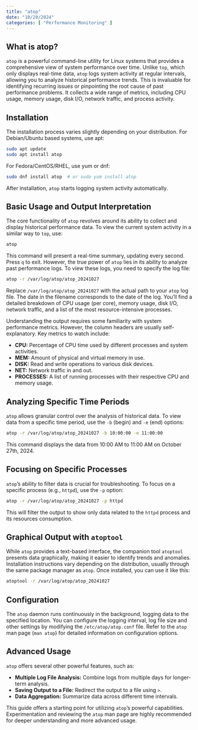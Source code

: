 ```yaml
---
title: "atop"
date: "10/20/2024"
categories: [ "Performance Monitoring" ]
---
```

## What is atop?

`atop` is a powerful command-line utility for Linux systems that provides a comprehensive view of system performance over time. Unlike `top`, which only displays real-time data, `atop` logs system activity at regular intervals, allowing you to analyze historical performance trends. This is invaluable for identifying recurring issues or pinpointing the root cause of past performance problems.  It collects a wide range of metrics, including CPU usage, memory usage, disk I/O, network traffic, and process activity.

## Installation

The installation process varies slightly depending on your distribution.  For Debian/Ubuntu based systems, use apt:

```bash
sudo apt update
sudo apt install atop
```

For Fedora/CentOS/RHEL, use yum or dnf:

```bash
sudo dnf install atop  # or sudo yum install atop
```

After installation, `atop` starts logging system activity automatically.


## Basic Usage and Output Interpretation

The core functionality of `atop` revolves around its ability to collect and display historical performance data.  To view the current system activity in a similar way to `top`, use:

```bash
atop
```

This command will present a real-time summary, updating every second.  Press `q` to exit.  However, the true power of `atop` lies in its ability to analyze past performance logs.  To view these logs, you need to specify the log file:

```bash
atop -r /var/log/atop/atop_20241027
```

Replace `/var/log/atop/atop_20241027` with the actual path to your `atop` log file.  The date in the filename corresponds to the date of the log. You'll find a detailed breakdown of CPU usage (per core), memory usage, disk I/O, network traffic, and a list of the most resource-intensive processes.

Understanding the output requires some familiarity with system performance metrics.  However, the column headers are usually self-explanatory. Key metrics to watch include:

* **CPU:** Percentage of CPU time used by different processes and system activities.
* **MEM:**  Amount of physical and virtual memory in use.
* **DISK:** Read and write operations to various disk devices.
* **NET:** Network traffic in and out.
* **PROCESSES:**  A list of running processes with their respective CPU and memory usage.


## Analyzing Specific Time Periods

`atop` allows granular control over the analysis of historical data.  To view data from a specific time period, use the `-b` (begin) and `-e` (end) options:

```bash
atop -r /var/log/atop/atop_20241027 -b 10:00:00 -e 11:00:00
```

This command displays the data from 10:00 AM to 11:00 AM on October 27th, 2024.


##  Focusing on Specific Processes

`atop`'s ability to filter data is crucial for troubleshooting.  To focus on a specific process (e.g., `httpd`), use the `-p` option:

```bash
atop -r /var/log/atop/atop_20241027 -p httpd
```

This will filter the output to show only data related to the `httpd` process and its resources consumption.


##  Graphical Output with `atoptool`

While `atop` provides a text-based interface, the companion tool `atoptool` presents data graphically, making it easier to identify trends and anomalies.  Installation instructions vary depending on the distribution, usually through the same package manager as `atop`.  Once installed, you can use it like this:

```bash
atoptool -r /var/log/atop/atop_20241027
```


##  Configuration

The `atop` daemon runs continuously in the background, logging data to the specified location. You can configure the logging interval, log file size and other settings by modifying the `/etc/atop/atop.conf` file.  Refer to the `atop` man page (`man atop`) for detailed information on configuration options.



##  Advanced Usage

`atop` offers several other powerful features, such as:

* **Multiple Log File Analysis:**  Combine logs from multiple days for longer-term analysis.
* **Saving Output to a File:** Redirect the output to a file using `>`.
* **Data Aggregation:**  Summarize data across different time intervals.


This guide offers a starting point for utilizing `atop`'s powerful capabilities.  Experimentation and reviewing the `atop` man page are highly recommended for deeper understanding and more advanced usage.

